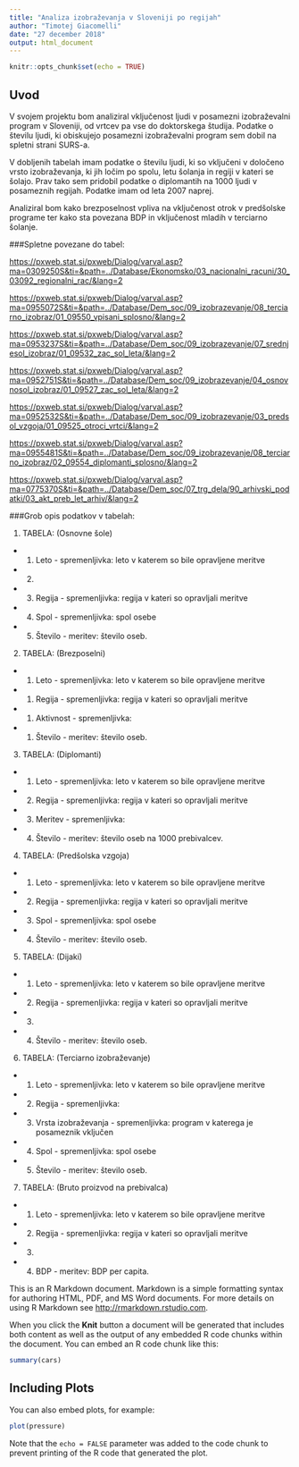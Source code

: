```yaml
---
title: "Analiza izobraževanja v Sloveniji po regijah"
author: "Timotej Giacomelli"
date: "27 december 2018"
output: html_document
---
```


```r
knitr::opts_chunk$set(echo = TRUE)
```

## Uvod

V svojem projektu bom analiziral vključenost ljudi v posamezni izobraževalni program v Sloveniji, od vrtcev pa vse do doktorskega študija. Podatke o številu ljudi, ki obiskujejo posamezni izobraževalni program sem dobil na spletni strani SURS-a.

V dobljenih tabelah imam podatke o številu ljudi, ki so vključeni v določeno vrsto izobraževanja, ki jih ločim po spolu, letu šolanja in regiji v kateri se šolajo. Prav tako sem pridobil podatke o diplomantih na 1000 ljudi v posameznih regijah. Podatke imam od leta 2007 naprej.

Analiziral bom kako brezposelnost vpliva na vključenost otrok v predšolske programe ter kako sta povezana BDP in vključenost mladih v terciarno šolanje.

###Spletne povezane do tabel:

<https://pxweb.stat.si/pxweb/Dialog/varval.asp?ma=0309250S&ti=&path=../Database/Ekonomsko/03_nacionalni_racuni/30_03092_regionalni_rac/&lang=2>

<https://pxweb.stat.si/pxweb/Dialog/varval.asp?ma=0955072S&ti=&path=../Database/Dem_soc/09_izobrazevanje/08_terciarno_izobraz/01_09550_vpisani_splosno/&lang=2>

<https://pxweb.stat.si/pxweb/Dialog/varval.asp?ma=0953237S&ti=&path=../Database/Dem_soc/09_izobrazevanje/07_srednjesol_izobraz/01_09532_zac_sol_leta/&lang=2>

<https://pxweb.stat.si/pxweb/Dialog/varval.asp?ma=0952751S&ti=&path=../Database/Dem_soc/09_izobrazevanje/04_osnovnosol_izobraz/01_09527_zac_sol_leta/&lang=2>

<https://pxweb.stat.si/pxweb/Dialog/varval.asp?ma=0952532S&ti=&path=../Database/Dem_soc/09_izobrazevanje/03_predsol_vzgoja/01_09525_otroci_vrtci/&lang=2>

<https://pxweb.stat.si/pxweb/Dialog/varval.asp?ma=0955481S&ti=&path=../Database/Dem_soc/09_izobrazevanje/08_terciarno_izobraz/02_09554_diplomanti_splosno/&lang=2>

<https://pxweb.stat.si/pxweb/Dialog/varval.asp?ma=0775370S&ti=&path=../Database/Dem_soc/07_trg_dela/90_arhivski_podatki/03_akt_preb_let_arhiv/&lang=2>

###Grob opis podatkov v tabelah:

1. TABELA: (Osnovne šole)
- 1.  Leto - spremenljivka: leto v katerem so bile opravljene meritve
- 2.
- 3.  Regija - spremenljivka: regija v kateri so opravljali meritve
- 4.  Spol - spremenljivka: spol osebe
- 5.  Število - meritev: število oseb.

2. TABELA: (Brezposelni)
- 1.  Leto - spremenljivka: leto v katerem so bile opravljene meritve
- 1.  Regija - spremenljivka: regija v kateri so opravljali meritve
- 1.  Aktivnost - spremenljivka:
- 1.  Število - meritev: število oseb.

3. TABELA: (Diplomanti)
- 1.  Leto - spremenljivka: leto v katerem so bile opravljene meritve
- 2.  Regija - spremenljivka: regija v kateri so opravljali meritve
- 3.  Meritev - spremenljivka:
- 4.  Število - meritev: število oseb na 1000 prebivalcev.

4. TABELA: (Predšolska vzgoja)
- 1.  Leto - spremenljivka: leto v katerem so bile opravljene meritve
- 2.  Regija - spremenljivka: regija v kateri so opravljali meritve
- 3.  Spol - spremenljivka: spol osebe
- 4.  Število - meritev: število oseb.

5. TABELA: (Dijaki)
- 1.  Leto - spremenljivka: leto v katerem so bile opravljene meritve
- 2.  Regija - spremenljivka: regija v kateri so opravljali meritve
- 3.
- 4.  Število - meritev: število oseb.


6. TABELA: (Terciarno izobraževanje)
- 1.  Leto - spremenljivka: leto v katerem so bile opravljene meritve
- 2.  Regija - spremenljivka:
- 3.  Vrsta izobraževanja - spremenljivka: program v katerega je posameznik vključen
- 4.  Spol - spremenljivka: spol osebe
- 5.  Število - meritev: število oseb.

7. TABELA: (Bruto proizvod na prebivalca)
- 1.  Leto - spremenljivka: leto v katerem so bile opravljene meritve
- 2.  Regija - spremenljivka: regija v kateri so opravljali meritve
- 3.
- 4.  BDP - meritev: BDP per capita.







This is an R Markdown document. Markdown is a simple formatting syntax for authoring HTML, PDF, and MS Word documents. For more details on using R Markdown see <http://rmarkdown.rstudio.com>.

When you click the **Knit** button a document will be generated that includes both content as well as the output of any embedded R code chunks within the document. You can embed an R code chunk like this:

```r
summary(cars)
```

## Including Plots

You can also embed plots, for example:

```r
plot(pressure)
```

Note that the `echo = FALSE` parameter was added to the code chunk to prevent printing of the R code that generated the plot.
